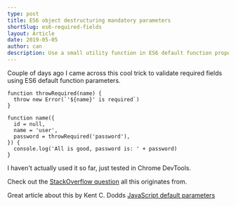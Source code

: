 ```yaml
---
type: post
title: ES6 object destructuring mandatory parameters
shortSlug: es6-required-fields
layout: Article
date: 2019-05-05
author: can
description: Use a small utility function in ES6 default function properties to throw error on missing required props
---
```


Couple of days ago I came across this cool trick to validate required fields using ES6 default function parameters.

```js{8}
function throwRequired(name) {
  throw new Error(`'${name}' is required`)
}

function name({
  id = null,
  name = 'user',
  password = throwRequired('password'),
}) {
  console.log('All is good, password is: ' + password)
}
```

I haven't actually used it so far, just tested in Chrome DevTools.

Check out the [StackOverflow question](https://stackoverflow.com/questions/41536118/es6-object-destructuring-mandatory-parameters) all this originates from.

Great article about this by Kent C. Dodds [JavaScript default parameters](https://kentcdodds.com/blog/javascript-default-parameters)

